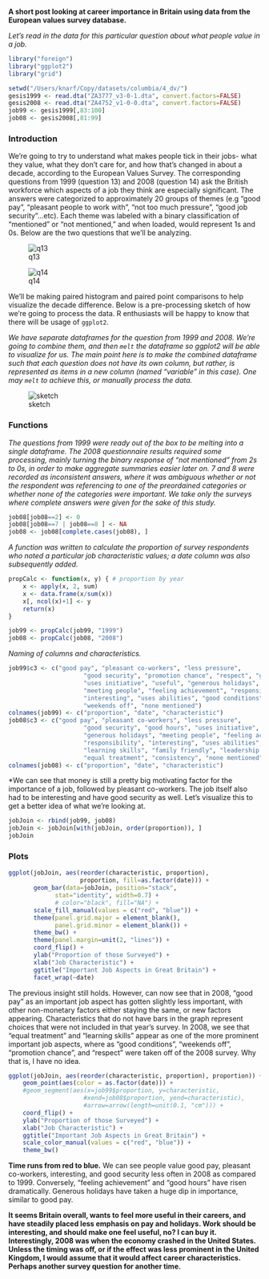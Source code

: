 
**A short post looking at career importance in Britain using data from the European values survey database.** <!--more-->

*Let's read in the data for this particular question about what people value in a job.*

```r
library("foreign")
library("ggplot2")
library("grid")
```

```r
setwd("/Users/knarf/Copy/datasets/columbia/4_dv/")
gesis1999 <- read.dta("ZA3777_v3-0-1.dta", convert.factors=FALSE)
gesis2008 <- read.dta("ZA4752_v1-0-0.dta", convert.factors=FALSE)
job99 <- gesis1999[,83:100]
job08 <- gesis2008[,81:99]
```

### Introduction 

We're going to try to understand what makes people tick in their jobs- what they value, what they don't care for, and how that's changed in about a decade, according to the European Values Survey. The corresponding questions from 1999 (question 13) and 2008 (question 14) ask the British workforce which aspects of a job they think are especially significant. The answers were categorized to approximately 20 groups of themes (e.g "good pay", "pleasant people to work with", "not too much pressure", "good job security"...etc). Each theme was labeled with a binary classification of "mentioned" or "not mentioned," and when loaded, would represent 1s and 0s. Below are the two questions that we'll be analyzing.

![q13](https://raw.githubusercontent.com/frankchen07/frankchen07.github.com/master/images/2015-02-20-britain-1999-q13.png)

![q14](https://raw.githubusercontent.com/frankchen07/frankchen07.github.com/master/images/2015-02-20-britain-2008-q14.png)

We'll be making paired histogram and paired point comparisons to help visualize the decade difference. Below is a pre-processing sketch of how we're going to process the data. R enthusiasts will be happy to know that there will be usage of `ggplot2`.

*We have separate dataframes for the question from 1999 and 2008. We're going to combine them, and then `melt` the dataframe so ggplot2 will be able to visualize for us. The main point here is to make the combined dataframe such that each question does not have its own column, but rather, is represented as items in a new column (named "variable" in this case). One may `melt` to achieve this, or manually process the data.*

![sketch](https://raw.githubusercontent.com/frankchen07/qmssviz/hw3/hw3/_posts/2014-10-23-hw3-fc2451-sketch.JPG)

### Functions

*The questions from 1999 were ready out of the box to be melting into a single dataframe. The 2008 questionnaire results required some processing, mainly turning the binary response of "not mentioned" from 2s to 0s, in order to make aggregate summaries easier later on. 7 and 8 were recorded as inconsistent answers, where it was ambiguous whether or not the respondent was referencing to one of the preordained categories or whether none of the categories were important. We take only the surveys where complete answers were given for the sake of this study.*

```r
job08[job08==2] <- 0
job08[job08==7 | job08==8 ] <- NA
job08 <- job08[complete.cases(job08), ]
```

*A function was written to calculate the proportion of survey respondents who noted a particular job characteristic values; a date column was also subsequently added.*

```r
propCalc <- function(x, y) { # proportion by year
	x <- apply(x, 2, sum)
	x <- data.frame(x/sum(x))
	x[, ncol(x)+1] <- y
	return(x)
}

job99 <- propCalc(job99, "1999")
job08 <- propCalc(job08, "2008")
```

*Naming of columns and characteristics.*

```r
job99$c3 <- c("good pay", "pleasant co-workers", "less pressure", 
					 "good security", "promotion chance", "respect", "good hours", 
					 "uses initiative", "useful", "generous holidays", 
					 "meeting people", "feeling achievement", "responsibility", 
					 "interesting", "uses abilities", "good conditions", 
					 "weekends off", "none mentioned")
colnames(job99) <- c("proportion", "date", "characteristic")
job08$c3 <- c("good pay", "pleasant co-workers", "less pressure", 
					 "good security", "good hours", "uses initiative", "useful", 
					 "generous holidays", "meeting people", "feeling achievement", 
					 "responsibility", "interesting", "uses abilities", 
					 "learning skills", "family friendly", "leadership role", 
					 "equal treatment", "consistency", "none mentioned")
colnames(job08) <- c("proportion", "date", "characteristic")
```

*We can see that money is still a pretty big motivating factor for the importance of a job, followed by pleasant co-workers. The job itself also had to be interesting and have good security as well. Let's visualize this to get a better idea of what we're looking at. 

```r
jobJoin <- rbind(job99, job08)
jobJoin <- jobJoin[with(jobJoin, order(proportion)), ]
jobJoin
```

### Plots

```r
ggplot(jobJoin, aes(reorder(characteristic, proportion), 
					proportion, fill=as.factor(date))) +
	   geom_bar(data=jobJoin, position="stack", 
	   		 stat="identity", width=0.7) + 
			 # color="black", fill="NA") +
	   scale_fill_manual(values = c("red", "blue")) + 
	   theme(panel.grid.major = element_blank(), 
	   	  	 panel.grid.minor = element_blank()) +
	   theme_bw() + 
	   theme(panel.margin=unit(2, "lines")) +
 	   coord_flip() +
	   ylab("Proportion of those Surveyed") + 
	   xlab("Job Characteristic") + 
	   ggtitle("Important Job Aspects in Great Britain") + 
	   facet_wrap(~date)
```

The previous insight still holds. However, can now see that in 2008, "good pay" as an important job aspect has gotten slightly less important, with other non-monetary factors either staying the same, or new factors appearing. Characteristics that do not have bars in the graph represent choices that were not included in that year's survey. In 2008, we see that "equal treatment" and "learning skills" appear as one of the more prominent important job aspects, where as "good conditions", "weekends off", "promotion chance", and "respect" were taken off of the 2008 survey. Why that is, I have no idea. 

```r
ggplot(jobJoin, aes(reorder(characteristic, proportion), proportion)) +
	geom_point(aes(color = as.factor(date))) +
	#geom_segment(aes(x=job99$proportion, y=characteristic, 
					 #xend=job08$proportion, yend=characteristic), 
				 	 #arrow=arrow(length=unit(0.1, "cm"))) +
	coord_flip() + 
	ylab("Proportion of those Surveyed") + 
	xlab("Job Characteristic") + 
	ggtitle("Important Job Aspects in Great Britain") +
	scale_color_manual(values = c("red", "blue")) +
	theme_bw()
```

**Time runs from red to blue.** We can see people value good pay, pleasant co-workers, interesting, and good security less often in 2008 as compared to 1999. Conversely, "feeling achievement" and "good hours" have risen dramatically. Generous holidays have taken a huge dip in importance, similar to good pay. 

**It seems Britain overall, wants to feel more useful in their careers, and have steadily placed less emphasis on pay and holidays. Work should be interesting, and should make one feel useful, no? I can buy it. Interestingly, 2008 was when the economy crashed in the United States. Unless the timing was off, or if the effect was less prominent in the United Kingdom, I would assume that it would affect career characteristics. Perhaps another survey question for another time.**